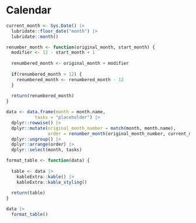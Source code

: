# Calendar

```r
current_month <- Sys.Date() |>
  lubridate::floor_date("month") |>
  lubridate::month()

renumber_month <- function(original_month, start_month) {
  modifier <- 12 - start_month + 1
  
  renumbered_month <- original_month + modifier
  
  if(renumbered_month > 12) {
    renumbered_month <- renumbered_month - 12
  }
  
  return(renumbered_month)
}

data <- data.frame(month = month.name, 
           tasks = "placeholder") |>
  dplyr::rowwise() |>
  dplyr::mutate(original_month_number = match(month, month.name),
                order = renumber_month(original_month_number, current_month)) |>
  dplyr::ungroup() |>
  dplyr::arrange(order) |>
  dplyr::select(month, tasks)

format_table <- function(data) {
  
  table <- data |>
    kableExtra::kable() |>
    kableExtra::kable_styling()
  
  return(table)
}

data |>
  format_table()
```

